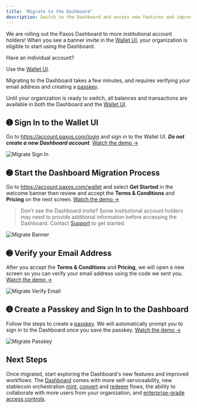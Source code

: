 ```yaml
---
title: 'Migrate to the Dashboard'
description: Switch to the Dashboard and access new features and improved workflows.
---
```


[mint]: dashboard/mint.mdx
[convert]: dashboard/convert.mdx
[redeem]: dashboard/redeem.mdx
[team]: dashboard/admin/team.mdx
[Wallet UI]: https://account.paxos.com/
[support]: https://support.paxos.com/
[Dashboard]: https://dashboard.paxos.com 
[passkey]: https://www.passkeys.com/what-are-passkeys

We are rolling out the Paxos Dashboard to more institutional account holders!
When you see a banner invite in the [Wallet UI], your organization is eligible to start using the Dashboard.

<Tip>

 Have an individual account?

Use the [Wallet UI].

</Tip>

Migrating to the Dashboard takes a few minutes, and requires verifying your email address and creating a [passkey].

<PasskeyNote />

Until your organization is ready to switch, all balances and transactions are available in both the Dashboard and the [Wallet UI].

## ➊  Sign In to the Wallet UI

Go to https://account.paxos.com/login and sign in to the Wallet UI.
**_Do not create a new Dashboard account_**.
[Watch the demo →](/images/migrate.mp4)

![Migrate Sign In](/images/migrate-sign-in.png)

## ➋ Start the Dashboard Migration Process

Go to https://account.paxos.com/wallet and select **Get Started** in the welcome banner then review and accept the **Terms & Conditions** and **Pricing** on the next screen.
[Watch the demo →](/images/migrate.mp4)

> Don't see the Dashboard invite?
> Some institutional account holders may need to provide additional information before accessing the Dashboard. Contact [Support] to get started.

![Migrate Banner](/images/migrate-banner.png)

## ➌ Verify your Email Address 

After you accept the **Terms & Conditions** and **Pricing**, we will open a new screen so you can verify your email address using the code we sent you.
[Watch the demo →](/images/migrate.mp4)

![Migrate Verify Email](/images/migrate-email.png)

## ➍ Create a Passkey and Sign In to the Dashboard

Follow the steps to create a [passkey].
We will automatically prompt you to sign in to the Dashboard once you save the passkey.
[Watch the demo →](/images/migrate.mp4)

<PasskeyNote />

![Migrate Passkey](/images/migrate-passkey.png)

## Next Steps

Once migrated, start exploring the Dashboard's new features and improved workflows.
The [Dashboard] comes with more self-serviceability, new stablecoin orchestration [mint], [convert] and [redeem] flows, the ability to collaborate with more users from your organization, and [enterprise-grade access controls][team].
